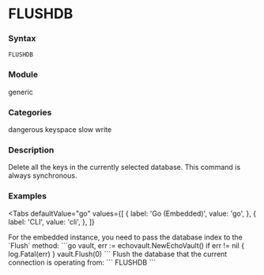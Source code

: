 
# FLUSHDB

### Syntax
```
FLUSHDB
```

### Module
<span className="acl-category">generic</span>

### Categories 
<span className="acl-category">dangerous</span>
<span className="acl-category">keyspace</span>
<span className="acl-category">slow</span>
<span className="acl-category">write</span>

### Description
Delete all the keys in the currently selected database. This command is always synchronous.

### Examples

<Tabs
  defaultValue="go"
  values={[
    { label: 'Go (Embedded)', value: 'go', },
    { label: 'CLI', value: 'cli', },
  ]}
>
  <TabItem value="go">
  For the embedded instance, you need to pass the database index to the `Flush` method:
  ```go
  vault, err := echovault.NewEchoVault()
  if err != nil {
    log.Fatal(err)
  }
  vault.Flush(0)
  ```
  </TabItem>
  <TabItem value="cli">
  Flush the database that the current connection is operating from:
  ```
  FLUSHDB
  ```
  </TabItem>
</Tabs> 